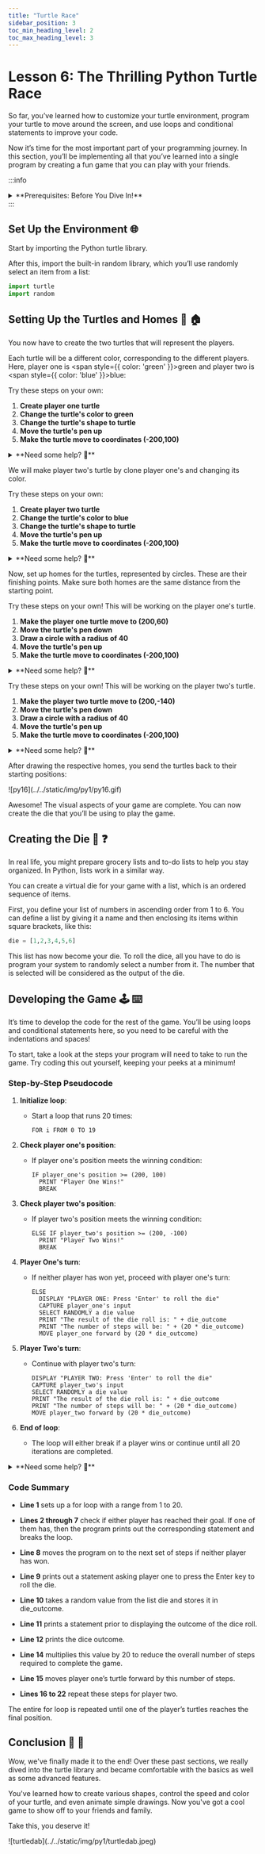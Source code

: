 ```yaml
---
title: "Turtle Race"
sidebar_position: 3
toc_min_heading_level: 2
toc_max_heading_level: 3
---
```



# Lesson 6: The Thrilling Python Turtle Race


So far, you’ve learned how to customize your turtle environment, program your turtle to move around the screen, and use loops and conditional statements to improve your code. 

Now it’s time for the most important part of your programming journey. In this section, you’ll be implementing all that you’ve learned into a single program by creating a fun game that you can play with your friends.

:::info
<details style={{border:'none'}}>
    <summary>**Prerequisites: Before You Dive In!**</summary>

Before you begin, here’s what you need to know about the game:
    
    **1. The Objective:**
    
The player whose turtle reaches its home first wins the game.
    
    **2. How to Play:**
    - Each player rolls a dice to get a number.
    - The player then moves their turtle by that many steps.
    - The players alternate turns until one of them wins.

    **3. The Structure:**

    - Each player had a turtle indicated by a different color. You can have more than two players, but for the sake of this tutorial, you’ll be creating a two-player game.
    - Each turtle has a home position that it must reach.
    - Each player uses a die to choose a value at random for their turn. In your program, the die is represented by a list of numbers from 1 to 6.

    Now that you’ve understood the logic of the game, you can go ahead and begin creating it! First, you’ll need to set up the environment.
</details>
:::

## Set Up the Environment 🌐
Start by importing the Python turtle library. 

After this, import the built-in random library, which you’ll use randomly select an item from a list:

```python
import turtle
import random
```

## Setting Up the Turtles and Homes 🐢 🏠
You now have to create the two turtles that will represent the players. 

Each turtle will be a different color, corresponding to the different players. Here, player one is <span style={{ color: 'green' }}>green</span> and player two is <span style={{ color: 'blue' }}>blue</span>:

Try these steps on your own:
1. **Create player one turtle**
2. **Change the turtle's color to green**
3. **Change the turtle's shape to turtle**
4. **Move the turtle's pen up**
5. **Make the turtle move to coordinates (-200,100)**


<details>
    <summary>**Need some help? 👀**</summary>

Take a peek at the code below, grab what you need, and continue trying the rest!
```python
player_one = turtle.Turtle()
player_one.color("green")
player_one.shape("turtle")
player_one.penup()
player_one.goto(-200,100)
```
</details>

We will make player two's turtle by clone player one's and changing its color. 

Try these steps on your own:
1. **Create player two turtle**
2. **Change the turtle's color to blue**
3. **Change the turtle's shape to turtle**
4. **Move the turtle's pen up**
5. **Make the turtle move to coordinates (-200,100)**


<details>
    <summary>**Need some help? 👀**</summary>

Take a peek at the code below, grab what you need, and continue trying the rest!
``` python
player_two = player_one.clone()
player_two.color("blue")
player_two.penup()
player_two.goto(-200,-100)
```
</details>


Now, set up homes for the turtles, represented by circles. These are their finishing points. Make sure both homes are the same distance from the starting point. 


Try these steps on your own! This will be working on the player one's turtle.
1. **Make the player one turtle move to  (200,60)**
2. **Move the turtle's pen down**
3. **Draw a circle with a radius of 40**
4. **Move the turtle's pen up**
5. **Make the turtle move to coordinates (-200,100)**


<details>
    <summary>**Need some help? 👀**</summary>

Take a peek at the code below, grab what you need, and continue trying the rest!
``` python
player_one.goto(200,60)
player_one.pendown()
player_one.circle(40)
player_one.penup()
player_one.goto(-200,100)
```
</details>

Try these steps on your own! This will be working on the player two's turtle.
1. **Make the player two turtle move to (200,-140)**
2. **Move the turtle's pen down**
3. **Draw a circle with a radius of 40**
4. **Move the turtle's pen up**
5. **Make the turtle move to coordinates (-200,100)**


<details>
    <summary>**Need some help? 👀**</summary>

Take a peek at the code below, grab what you need, and continue trying the rest!
``` python
player_two.goto(200,-140)
player_two.pendown()
player_two.circle(40)
player_two.penup()
player_two.goto(-200,-100)
```

</details>

After drawing the respective homes, you send the turtles back to their starting positions:
<div className="image-wrapper2">
    ![py16](../../static/img/py1/py16.gif)
</div>

Awesome! The visual aspects of your game are complete. You can now create the die that you’ll be using to play the game.

## Creating the Die 🎲 ❓
In real life, you might prepare grocery lists and to-do lists to help you stay organized. In Python, lists work in a similar way.

You can create a virtual die for your game with a list, which is an ordered sequence of items. 
 
First, you define your list of numbers in ascending order from 1 to 6. You can define a list by giving it a name and then enclosing its items within square brackets, like this:

```python
die = [1,2,3,4,5,6]
```

This list has now become your die. To roll the dice, all you have to do is program your system to randomly select a number from it. 
The number that is selected will be considered as the output of the die.

## Developing the Game 🕹️ ⌨️ 
It’s time to develop the code for the rest of the game. You’ll be using loops and conditional statements here, so you need to be careful with the indentations and spaces! 

To start, take a look at the steps your program will need to take to run the game. Try coding this out yourself, keeping your peeks at a minimum!

### Step-by-Step Pseudocode

1. **Initialize loop**:
   - Start a loop that runs 20 times:
     ```pseudo
     FOR i FROM 0 TO 19
     ```

2. **Check player one's position**:
   - If player one's position meets the winning condition:
     ```pseudo
     IF player_one's position >= (200, 100)
       PRINT "Player One Wins!"
       BREAK
     ```

3. **Check player two's position**:
   - If player two's position meets the winning condition:
     ```pseudo
     ELSE IF player_two's position >= (200, -100)
       PRINT "Player Two Wins!"
       BREAK
     ```

4. **Player One's turn**:
   - If neither player has won yet, proceed with player one's turn:
     ```pseudo
     ELSE
       DISPLAY "PLAYER ONE: Press 'Enter' to roll the die"
       CAPTURE player_one's input
       SELECT RANDOMLY a die value
       PRINT "The result of the die roll is: " + die_outcome
       PRINT "The number of steps will be: " + (20 * die_outcome)
       MOVE player_one forward by (20 * die_outcome)
     ```

5. **Player Two's turn**:
   - Continue with player two's turn:
     ```pseudo
     DISPLAY "PLAYER TWO: Press 'Enter' to roll the die"
     CAPTURE player_two's input
     SELECT RANDOMLY a die value
     PRINT "The result of the die roll is: " + die_outcome
     PRINT "The number of steps will be: " + (20 * die_outcome)
     MOVE player_two forward by (20 * die_outcome)
     ```

6. **End of loop**:
   - The loop will either break if a player wins or continue until all 20 iterations are completed.

<details>
    <summary>**Need some help? 👀**</summary>

Take a peek at the code below, grab what you need, and continue trying the rest!
``` python
for i in range(20):
    if player_one.pos() >= (200,100):
        print("Player One Wins!")
        break
    elif player_two.pos() >= (200,-100):
        print("Player Two Wins!")
        break
    else:
        player_one_turn = input("PLAYER ONE: Press 'Enter' to roll the die ")
        die_outcome = random.choice(die)
        print("The result of the die roll is: ")
        print(die_outcome)
        print("The number of steps will be: ")
        print(20*die_outcome)
        player_one.fd(20*die_outcome)

        player_two_turn = input("PLAYER TWO: Press 'Enter' to roll the die ")
        die_outcome = random.choice(die)
        print("The result of the die roll is: ")
        print(die_outcome)
        print("The number of steps will be: ")
        print(20*die_outcome)
        player_two.fd(20*die_outcome)
```
</details>

### Code Summary
- **Line 1** sets up a for loop with a range from 1 to 20.

- **Lines 2 through 7** check if either player has reached their goal. If one of them has, then the program prints out the corresponding statement and breaks the loop.

- **Line 8** moves the program on to the next set of steps if neither player has won.

- **Line 9** prints out a statement asking player one to press the Enter key to roll the die.

- **Line 10** takes a random value from the list die and stores it in die_outcome.

- **Line 11** prints a statement prior to displaying the outcome of the dice roll.

- **Line 12** prints the dice outcome.

- **Line 14** multiplies this value by 20 to reduce the overall number of steps required to complete the game.

- **Line 15** moves player one’s turtle forward by this number of steps.

- **Lines 16 to 22** repeat these steps for player two.

The entire for loop is repeated until one of the player’s turtles reaches the final position.


## Conclusion 🏁 🏁

Wow, we've finally made it to the end! Over these past sections, we really dived into the turtle library and became comfortable with the basics as well as some advanced features. 

You've learned how to create various shapes, control the speed and color of your turtle, and even animate simple drawings. Now you've got a cool game to show off to your friends and family.


Take this, you deserve it! 

<div className="image-wrapper2">
    ![turtledab](../../static/img/py1/turtledab.jpeg)
</div>